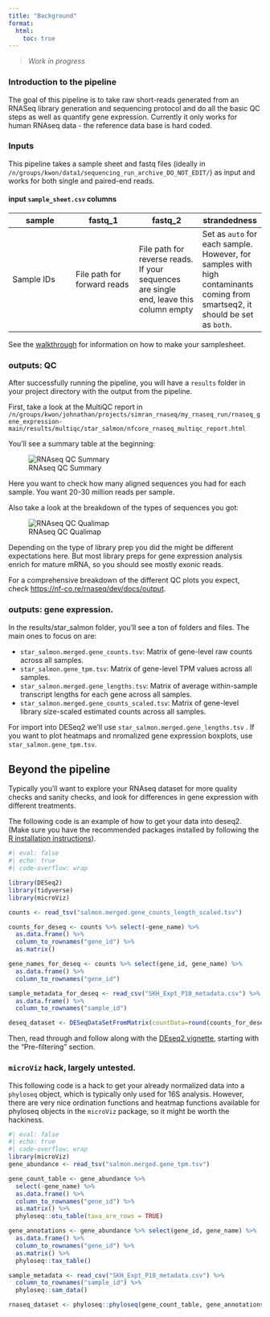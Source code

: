 ```yaml
---
title: "Background"
format:
  html:
    toc: true
---
```


> *Work in progress*

### Introduction to the pipeline
The goal of this pipeline is to take raw short-reads generated from an RNASeq library generation and sequencing protocol and do all the basic QC steps as well as quantify gene expression. Currently it only works for human RNAseq data - the reference data base is hard coded. 


### Inputs


This pipeline takes a sample sheet and fastq files (ideally in `/n/groups/kwon/data1/sequencing_run_archive_DO_NOT_EDIT/`) as input and works for both single and paired-end reads. 

#### input `sample_sheet.csv` columns

| **sample**  | **fastq_1**  | **fastq_2** | **strandedness** |
|--------|--------|--------|--------|
| Sample IDs  | File path for forward reads   |  File path for reverse reads. If your sequences are single end, leave this column empty | Set as `auto` for each sample. However, for samples with high contaminants coming from smartseq2, it should be set as `both`. |

See the [walkthrough](../../rnaseq/walkthrough/index.qmd) for information on how to make your samplesheet.

### outputs: QC

After successfully running the pipeline, you will have a `results` folder in your project directory with the output from the pipeline.

First, take a look at the MultiQC report in `/n/groups/kwon/johnathan/projects/simran_rnaseq/my_rnaseq_run/rnaseq_gene_expression-main/results/multiqc/star_salmon/nfcore_rnaseq_multiqc_report.html`


You'll see a summary table at the beginning:

![RNAseq QC Summary](../../images/rnaseqqc_summary.png)


Here you want to check how many aligned sequences you had for each sample. You want 20-30 million reads per sample.

Also take a look at the breakdown of the types of sequences you got:


![RNAseq QC Qualimap](../../images/rnaseqqc_qualimap.png)

Depending on the type of library prep you did the might be different expectations here. But most library preps for gene expression analysis enrich for mature mRNA, so you should see mostly exonic reads.

For a comprehensive breakdown of the different QC plots you expect, check [https://nf-co.re/rnaseq/dev/docs/output](https://nf-co.re/rnaseq/dev/docs/output).

### outputs: gene expression.

In the results/star_salmon folder, you'll see a ton of folders and files. The main ones to focus on are:

- `star_salmon.merged.gene_counts.tsv`: Matrix of gene-level raw counts across all samples.  
- `star_salmon.gene_tpm.tsv`: Matrix of gene-level TPM values across all samples.  
- `star_salmon.merged.gene_lengths.tsv`: Matrix of average within-sample transcript lengths for each gene across all samples.  
- `star_salmon.merged.gene_counts_scaled.tsv`: Matrix of gene-level library size-scaled estimated counts across all samples.  

For import into DESeq2 we'll use `star_salmon.merged.gene_lengths.tsv` . If you want to plot heatmaps and nromalized gene expression boxplots, use `star_salmon.gene_tpm.tsv`.


## Beyond the pipeline

Typically you'll want to explore your RNAseq dataset for more quality checks and sanity checks, and look for differences in gene expression with different treatments.

The following code is an example of how to get your data into deseq2. (Make sure you have the recommended packages installed by following the [R installation instructions](../../getting-started/local_R/index.qmd)). 

```r
#| eval: false
#| echo: true
#| code-overflow: wrap

library(DESeq2)
library(tidyverse)
library(microViz)

counts <- read_tsv("salmon.merged.gene_counts_length_scaled.tsv")

counts_for_deseq <- counts %>% select(-gene_name) %>%
  as.data.frame() %>%
  column_to_rownames("gene_id") %>%
  as.matrix()

gene_names_for_deseq <- counts %>% select(gene_id, gene_name) %>%
  as.data.frame() %>%
  column_to_rownames("gene_id")

sample_metadata_for_deseq <- read_csv("SKH_Expt_P10_metadata.csv") %>%
  as.data.frame() %>%
  column_to_rownames("sample_id")

deseq_dataset <- DESeqDataSetFromMatrix(countData=round(counts_for_deseq), colData=sample_metadata_for_deseq, rowData=gene_names_for_deseq, design=~treatment_code)
```

Then, read through and follow along with the [DEseq2 vignette](https://bioconductor.org/packages/devel/bioc/vignettes/DESeq2/inst/doc/DESeq2.html), starting with the "Pre-filtering" section.

### `microViz` hack, largely untested.

This following code is a hack to get your already normalized data into a `phyloseq` object, which is typically only used for 16S analysis. However, there are very nice ordination functions and heatmap functions available for phyloseq objects in the `microViz` package, so it might be worth the hackiness.

```r
#| eval: false
#| echo: true
#| code-overflow: wrap
library(microViz)
gene_abundance <- read_tsv("salmon.merged.gene_tpm.tsv")

gene_count_table <- gene_abundance %>%
  select(-gene_name) %>%
  as.data.frame() %>%
  column_to_rownames("gene_id") %>%
  as.matrix() %>%
  phyloseq::otu_table(taxa_are_rows = TRUE)

gene_annotations <- gene_abundance %>% select(gene_id, gene_name) %>%
  as.data.frame() %>%
  column_to_rownames("gene_id") %>%
  as.matrix() %>%
  phyloseq::tax_table()

sample_metadata <- read_csv("SKH_Expt_P10_metadata.csv") %>%
  column_to_rownames("sample_id") %>%
  phyloseq::sam_data()

rnaseq_dataset <- phyloseq::phyloseq(gene_count_table, gene_annotations, sample_metadata) %>% tax_fix()

```


